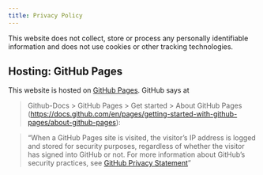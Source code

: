 ```yaml
---
title: Privacy Policy
---
```


This website does not collect, store or process any personally identifiable information and does not use cookies or other tracking technologies.

## Hosting: GitHub Pages
This website is hosted on [GitHub Pages](https://pages.github.com/). GitHub says at

> Github-Docs > GitHub Pages > Get started > About GitHub Pages ([https://docs.github.com/en/pages/getting-started-with-github-pages/about-github-pages](https://docs.github.com/en/pages/getting-started-with-github-pages/about-github-pages)): 

> "When a GitHub Pages site is visited, the visitor's IP address is logged and stored for security purposes, regardless of whether the visitor has signed into GitHub or not. For more information about GitHub's security practices, see [GitHub Privacy Statement](https://docs.github.com/en/site-policy/privacy-policies/github-general-privacy-statemen)" 

